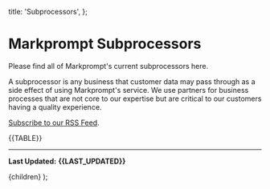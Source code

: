  title: 'Subprocessors',
};

# Markprompt Subprocessors

Please find all of Markprompt's current subprocessors here.

A subprocessor is any business that customer data may pass through as a side effect of using Markprompt's service. We use partners for business processes that are not core to our expertise but are critical to our customers having a quality experience.

[Subscribe to our RSS Feed](/legal/subprocessors/rss.xml).

{{TABLE}}

---

**Last Updated:** **{{LAST_UPDATED}}**


  <MDXComponent meta={meta}>{children}</MDXComponent>
);
